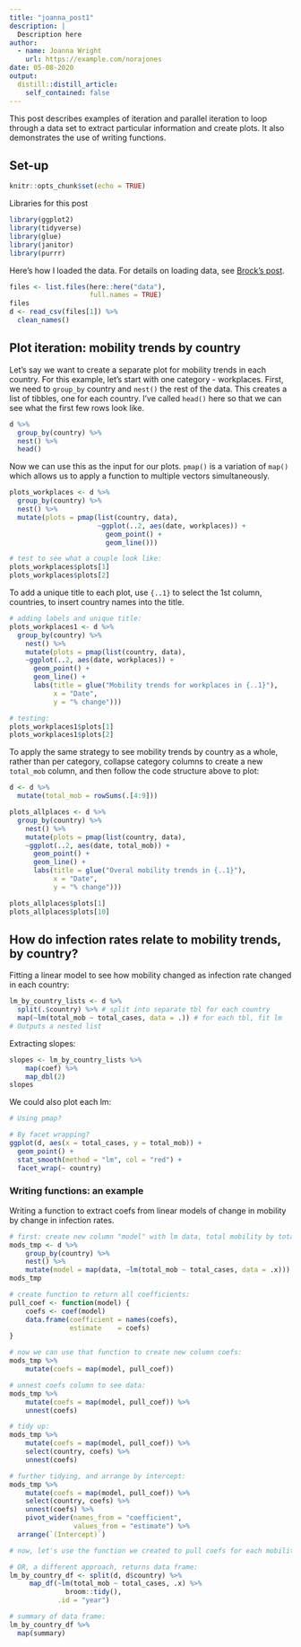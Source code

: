 ```yaml
---
title: "joanna_post1"
description: |
  Description here
author:
  - name: Joanna Wright
    url: https://example.com/norajones
date: 05-08-2020
output:
  distill::distill_article:
    self_contained: false
---
```


This post describes examples of iteration and parallel iteration to loop through a data set to extract particular information and create plots. It also demonstrates the use of writing functions.

## Set-up

```r
knitr::opts_chunk$set(echo = TRUE)

```

<aside>
Libraries for this post
</aside>
```r
library(ggplot2)
library(tidyverse)
library(glue)
library(janitor)
library(purrr)
```


Here's how I loaded the data. For details on loading data, see [Brock's post](link here).

```r

files <- list.files(here::here("data"),
                    full.names = TRUE)
files
d <- read_csv(files[1]) %>%
  clean_names()

```

## Plot iteration: mobility trends by country 

Let's say we want to create a separate plot for mobility trends in each country. For this example, let's start with one category - workplaces. First, we need to `group_by` country and `nest()` the rest of the data. This creates a list of tibbles, one for each country. I've called `head()` here so that we can see what the first few rows look like. 

```r

d %>%
  group_by(country) %>% 
  nest() %>%
  head()

```

Now we can use this as the input for our plots. `pmap()` is a variation of `map()` which allows us to apply a function to multiple vectors simultaneously.

```r

plots_workplaces <- d %>%
  group_by(country) %>% 
  nest() %>% 
  mutate(plots = pmap(list(country, data),  
                      ~ggplot(..2, aes(date, workplaces)) +
                        geom_point() + 
                        geom_line()))

# test to see what a couple look like:
plots_workplaces$plots[1]
plots_workplaces$plots[2]

```

To add a unique title to each plot, use `{..1}` to select the 1st column, countries, to insert country names into the title. 

```r

# adding labels and unique title: 
plots_workplaces1 <- d %>%
  group_by(country) %>% 
    nest() %>%
    mutate(plots = pmap(list(country, data),
    ~ggplot(..2, aes(date, workplaces)) +
      geom_point() + 
      geom_line() + 
      labs(title = glue("Mobility trends for workplaces in {..1}"),
           x = "Date", 
           y = "% change")))

# testing: 
plots_workplaces1$plots[1]
plots_workplaces1$plots[2]

```

To apply the same strategy to see mobility trends by country as a whole, rather than per category, collapse category columns to create a new `total_mob` column, and then follow the code structure above to plot: 

```r

d <- d %>%
  mutate(total_mob = rowSums(.[4:9]))

plots_allplaces <- d %>%
  group_by(country) %>% 
    nest() %>%
    mutate(plots = pmap(list(country, data),
    ~ggplot(..2, aes(date, total_mob)) +
      geom_point() + 
      geom_line() + 
      labs(title = glue("Overal mobility trends in {..1}"),
           x = "Date", 
           y = "% change")))

plots_allplaces$plots[1]
plots_allplaces$plots[10]

```

## How do infection rates relate to mobility trends, by country?   
Fitting a linear model to see how mobility changed as infection rate changed in each country: 

```r

lm_by_country_lists <- d %>% 
  split(.$country) %>% # split into separate tbl for each country
  map(~lm(total_mob ~ total_cases, data = .)) # for each tbl, fit lm
# Outputs a nested list
```

Extracting slopes: 

```r
slopes <- lm_by_country_lists %>%
    map(coef) %>%
    map_dbl(2)
slopes
```

We could also plot each lm: 

```r
 
# Using pmap? 

# By facet wrapping?   
ggplot(d, aes(x = total_cases, y = total_mob)) + 
  geom_point() +
  stat_smooth(method = "lm", col = "red") +
  facet_wrap(~ country)

```

### Writing functions: an example
Writing a function to extract coefs from linear models of change in mobility by change in infection rates. 

```r

# first: create new column "model" with lm data, total mobility by total cases 
mods_tmp <- d %>%
    group_by(country) %>%
    nest() %>%
    mutate(model = map(data, ~lm(total_mob ~ total_cases, data = .x)))
mods_tmp

# create function to return all coefficients: 
pull_coef <- function(model) {
    coefs <- coef(model)
    data.frame(coefficient = names(coefs),
               estimate    = coefs)
}

# now we can use that function to create new column coefs:  
mods_tmp %>%
    mutate(coefs = map(model, pull_coef))

# unnest coefs column to see data: 
mods_tmp %>%
    mutate(coefs = map(model, pull_coef)) %>%
    unnest(coefs)

# tidy up: 
mods_tmp %>%
    mutate(coefs = map(model, pull_coef)) %>%
    select(country, coefs) %>%
    unnest(coefs)

# further tidying, and arrange by intercept: 
mods_tmp %>%
    mutate(coefs = map(model, pull_coef)) %>%
    select(country, coefs) %>%
    unnest(coefs) %>%
    pivot_wider(names_from = "coefficient", 
                values_from = "estimate") %>% 
  arrange(`(Intercept)`)

# now, let's use the function we created to pull coefs for each mobility category, not just total_mob. 


```





```r

# OR, a different approach, returns data frame: 
lm_by_country_df <- split(d, d$country) %>%
     map_df(~lm(total_mob ~ total_cases, .x) %>%
              broom::tidy(),
            .id = "year")

# summary of data frame:  
lm_by_country_df %>%
  map(summary)

```




